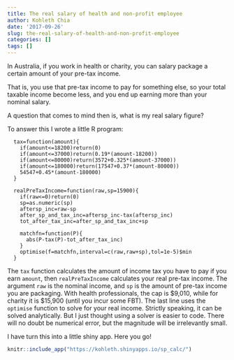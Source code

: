 ```yaml
---
title: The real salary of health and non-profit employee
author: Kohleth Chia
date: '2017-09-26'
slug: the-real-salary-of-health-and-non-profit-employee
categories: []
tags: []
---
```



In Australia, if you work in health or charity, you can salary package a certain amount of your pre-tax income.

That is, you use that pre-tax income to pay for something else, so your total taxable income become less, and you end up earning more than your nominal salary.

A question that comes to mind then is, what is my real salary figure?

To answer this I wrote a little R program:

```
  tax=function(amount){
    if(amount<=18200)return(0)
    if(amount<=37000)return(0.19*(amount-18200))
    if(amount<=80000)return(3572+0.325*(amount-37000))
    if(amount<=180000)return(17547+0.37*(amount-80000))
    54547+0.45*(amount-180000)
  }

  realPreTaxIncome=function(raw,sp=15900){
    if(raw<=0)return(0)
    sp=as.numeric(sp)
    aftersp_inc=raw-sp
    after_sp_and_tax_inc=aftersp_inc-tax(aftersp_inc)
    tot_after_tax_inc=after_sp_and_tax_inc+sp

    matchfn=function(P){
      abs(P-tax(P)-tot_after_tax_inc)
    }
    optimise(f=matchfn,interval=c(raw,raw+sp),tol=1e-5)$min
  }
```

The `tax` function calculates the amount of income tax you have to pay if you earn `amount`, then `realPreTaxIncome` calculates your real pre-tax income. The argument `raw` is the nominal income, and `sp` is the amount of pre-tax income you are packaging. With health professionals, the cap is $9,010, while for charity it is $15,900 (until you incur some FBT).
The last line uses the `optimise` function to solve for your real income. Strictly speaking, it can be solved analytically. But I just thought using a solver is easier to code. There will no doubt be numerical error, but the magnitude will be irrelevantly small.

I have turn this into a little shiny app. Here you go!

```r
knitr::include_app("https://kohleth.shinyapps.io/sp_calc/")
```
